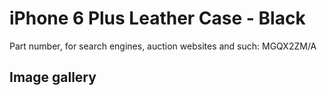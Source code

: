 
# iPhone 6 Plus Leather Case - Black

Part number, for search engines, auction websites and such: MGQX2ZM/A

## Image gallery

<div style={{ width: "768px" }}>
  <GalleryComponent
    images={[
      {
        original: "/everysource/MGQX2.webp",
        thumbnail: "/everypreview/MGQX2.webp",
      },
      {
        original: "/everysource/MGQX2_AV1_GOLD.webp",
        thumbnail: "/everypreview/MGQX2_AV1_GOLD.webp",
      },
      {
        original: "/everysource/MGQX2_AV1_SILVER.webp",
        thumbnail: "/everypreview/MGQX2_AV1_SILVER.webp",
      },
      {
        original: "/everysource/MGQX2_AV1_SPACE_GRAY.webp",
        thumbnail: "/everypreview/MGQX2_AV1_SPACE_GRAY.webp",
      },
      {
        original: "/everysource/MGQX2_AV2.webp",
        thumbnail: "/everypreview/MGQX2_AV2.webp",
      },
      {
        original: "/everysource/MGQX2_AV3.webp",
        thumbnail: "/everypreview/MGQX2_AV3.webp",
      },
      {
        original: "/everysource/MGQX2_AV4.webp",
        thumbnail: "/everypreview/MGQX2_AV4.webp",
      },
      {
        original: "/everysource/MGQX2_AV5.webp",
        thumbnail: "/everypreview/MGQX2_AV5.webp",
      }
    ]}
  />
</div>